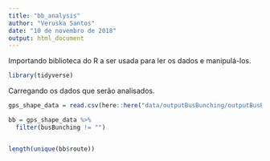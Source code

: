 ```yaml
---
title: "bb_analysis"
author: "Veruska Santos"
date: "10 de novembro de 2018"
output: html_document
---
```

Importando biblioteca do R a ser usada para ler os dados e manipulá-los.

```r
library(tidyverse)

```

Carregando os dados que serão analisados.


```r
gps_shape_data = read.csv(here::here("data/outputBusBunching/outputBusBunching-2017-04-30.csv"))

```


```r
bb = gps_shape_data %>%
  filter(busBunching != "")


length(unique(bb$route))

```


